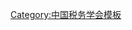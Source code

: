 {{Navbox
| name   = 中国税务学会第二届理事会
| title  = [[中国税务学会]]第二届理事会
| above  = 1989年9月－1994年11月
| bodyclass = hlist
| group1 = 名誉会长
| list1  = 
* [[吳波 (政治人物)|吴　波]]
* [[田一农]]
| group2 = 会长
| list2  = [[金鑫 (政治人物)|金　鑫]]
| group3 = 副会长
| list3  = 
* [[刘志城]]
* [[陈景新]]
* [[王绍飞]]
* [[孙志强]]
| group4 = 秘书长
| list4  = [[王平武]]
| group5 = 副秘书长
| list5  = 
* [[韩绍初]]
* [[王成柏]]
* [[王文鼎]]
* [[蔡祖荣]]
| group6 = 常务理事
| list6  =
* [[金鑫 (政治人物)|金　鑫]]
* [[刘志城]]
* [[赵昭|赵　昭]]
* [[柳云峰]]
* [[林荣生]]
* [[陈景新]]
* [[王平武]]
* [[郭宏德]]
* [[孙志强]]
* [[张献璞]]
* [[吴玉林]]
* [[柴立国]]
* [[陈共|陈　共]]
* [[邓子基]]
* [[胡中流]]
* [[王绍飞]]
* [[杜萌昆]]
* [[韩绍初]]
* [[吴建武]]
* [[梁传运]]
* [[王斗光]]
* [[南屏|南　屏]]
* [[周灿龄]]
* [[牛立成]]
| group7 = 顾问
| list7  = 
* [[廖季立]]
* [[徐雪寒]]
* [[任子良]]
* [[罗东明]]
* [[石英|石　英]]
* [[许毅|许　毅]]
* [[姜书阁]]
* [[林诗耀]]
* [[王冰|王　冰]]
* [[方成平]]
* [[林梦非]]
* [[吉琳|吉　琳]]
}}<noinclude>
{{collapsible option}}
[[Category:中国税务学会模板]]
</noinclude>